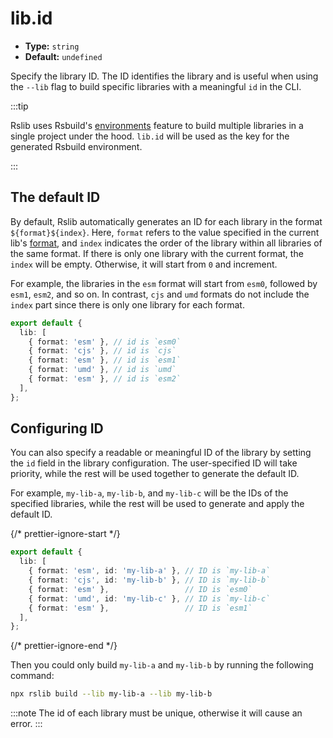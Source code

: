 # lib.id

- **Type:** `string`
- **Default:** `undefined`

Specify the library ID. The ID identifies the library and is useful when using the `--lib` flag to build specific libraries with a meaningful `id` in the CLI.

:::tip

Rslib uses Rsbuild's [environments](https://rsbuild.dev/guide/advanced/environments) feature to build multiple libraries in a single project under the hood. `lib.id` will be used as the key for the generated Rsbuild environment.

:::

## The default ID

By default, Rslib automatically generates an ID for each library in the format `${format}${index}`. Here, `format` refers to the value specified in the current lib's [format](/config/lib/format), and `index` indicates the order of the library within all libraries of the same format. If there is only one library with the current format, the `index` will be empty. Otherwise, it will start from `0` and increment.

For example, the libraries in the `esm` format will start from `esm0`, followed by `esm1`, `esm2`, and so on. In contrast, `cjs` and `umd` formats do not include the `index` part since there is only one library for each format.

```ts title="rslib.config.ts"
export default {
  lib: [
    { format: 'esm' }, // id is `esm0`
    { format: 'cjs' }, // id is `cjs`
    { format: 'esm' }, // id is `esm1`
    { format: 'umd' }, // id is `umd`
    { format: 'esm' }, // id is `esm2`
  ],
};
```

## Configuring ID

You can also specify a readable or meaningful ID of the library by setting the `id` field in the library configuration. The user-specified ID will take priority, while the rest will be used together to generate the default ID.

For example, `my-lib-a`, `my-lib-b`, and `my-lib-c` will be the IDs of the specified libraries, while the rest will be used to generate and apply the default ID.

{/* prettier-ignore-start */}
```ts title="rslib.config.ts"
export default {
  lib: [
    { format: 'esm', id: 'my-lib-a' }, // ID is `my-lib-a`
    { format: 'cjs', id: 'my-lib-b' }, // ID is `my-lib-b`
    { format: 'esm' },                 // ID is `esm0`
    { format: 'umd', id: 'my-lib-c' }, // ID is `my-lib-c`
    { format: 'esm' },                 // ID is `esm1`
  ],
};
```
{/* prettier-ignore-end */}

Then you could only build `my-lib-a` and `my-lib-b` by running the following command:

```bash
npx rslib build --lib my-lib-a --lib my-lib-b
```

:::note
The id of each library must be unique, otherwise it will cause an error.
:::
